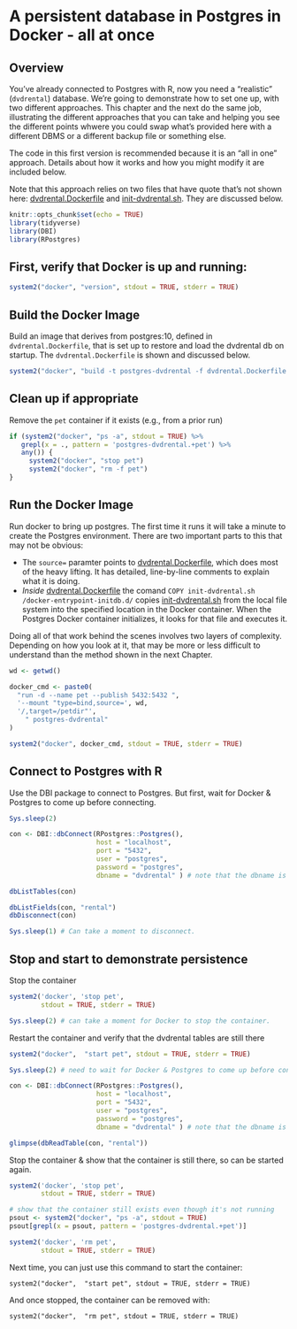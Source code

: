 # A persistent database in Postgres in Docker - all at once

## Overview

You've already connected to Postgres with R, now you need a "realistic" (`dvdrental`) database. We're going to demonstrate how to set one up, with two different approaches.  This chapter and the next do the same job, illustrating the different approaches that you can take and helping you see the different points whwere you could swap what's provided here with a different DBMS or a different backup file or something else.

The code in this first version is recommended because it is an "all in one" approach.  Details about how it works and how you might modify it are included below.

Note that this approach relies on two files that have quote that's not shown here: [dvdrental.Dockerfile](./dvdrental.Dockerfile) and [init-dvdrental.sh](init-dvdrental.sh).  They are discussed below.
```r
knitr::opts_chunk$set(echo = TRUE)
library(tidyverse)
library(DBI)
library(RPostgres)
```
## First, verify that Docker is up and running:
```r

system2("docker", "version", stdout = TRUE, stderr = TRUE)
```

## Build the Docker Image
Build an image that derives from postgres:10, defined in `dvdrental.Dockerfile`, that is set up to restore and load the dvdrental db on startup.  The `dvdrental.Dockerfile` is shown and discussed below.  
```r

system2("docker", "build -t postgres-dvdrental -f dvdrental.Dockerfile .", stdout = TRUE, stderr = TRUE)

```

## Clean up if appropriate
Remove the `pet` container if it exists (e.g., from a prior run)
```r
if (system2("docker", "ps -a", stdout = TRUE) %>% 
   grepl(x = ., pattern = 'postgres-dvdrental.+pet') %>% 
   any()) {
     system2("docker", "stop pet")
     system2("docker", "rm -f pet")
}
```
## Run the Docker Image
Run docker to bring up postgres.  The first time it runs it will take a minute to create the Postgres environment.  There are two important parts to this that may not be obvious:

  * The `source=` paramter points to [dvdrental.Dockerfile](./dvdrental.Dockerfile), which does most of the heavy lifting.  It has detailed, line-by-line comments to explain what it is doing.  
  *  *Inside* [dvdrental.Dockerfile](./dvdrental.Dockerfile) the comand `COPY init-dvdrental.sh /docker-entrypoint-initdb.d/` copies  [init-dvdrental.sh](init-dvdrental.sh) from the local file system into the specified location in the Docker container.  When the Postgres Docker container initializes, it looks for that file and executes it. 
  
Doing all of that work behind the scenes involves two layers of complexity.  Depending on how you look at it, that may be more or less difficult to understand than the method shown in the next Chapter.
```r

wd <- getwd()

docker_cmd <- paste0(
  "run -d --name pet --publish 5432:5432 ",
  '--mount "type=bind,source=', wd,
  '/,target=/petdir"',
    " postgres-dvdrental"
)

system2("docker", docker_cmd, stdout = TRUE, stderr = TRUE)

```
## Connect to Postgres with R

Use the DBI package to connect to Postgres.  But first, wait for Docker & Postgres to come up before connecting.
```r

Sys.sleep(2) 

con <- DBI::dbConnect(RPostgres::Postgres(),
                      host = "localhost",
                      port = "5432",
                      user = "postgres",
                      password = "postgres",
                      dbname = "dvdrental" ) # note that the dbname is specified

dbListTables(con)

dbListFields(con, "rental")
dbDisconnect(con)

Sys.sleep(1) # Can take a moment to disconnect.
```
## Stop and start to demonstrate persistence

Stop the container
```r
system2('docker', 'stop pet',
        stdout = TRUE, stderr = TRUE)

Sys.sleep(2) # can take a moment for Docker to stop the container.
```
Restart the container and verify that the dvdrental tables are still there
```r

system2("docker",  "start pet", stdout = TRUE, stderr = TRUE)

Sys.sleep(2) # need to wait for Docker & Postgres to come up before connecting.

con <- DBI::dbConnect(RPostgres::Postgres(),
                      host = "localhost",
                      port = "5432",
                      user = "postgres",
                      password = "postgres",
                      dbname = "dvdrental" ) # note that the dbname is specified

glimpse(dbReadTable(con, "rental"))

```

Stop the container & show that the container is still there, so can be started again.
```r
system2('docker', 'stop pet',
        stdout = TRUE, stderr = TRUE)

# show that the container still exists even though it's not running
psout <- system2("docker", "ps -a", stdout = TRUE)
psout[grepl(x = psout, pattern = 'postgres-dvdrental.+pet')]

system2('docker', 'rm pet',
        stdout = TRUE, stderr = TRUE)

```
Next time, you can just use this command to start the container:

`system2("docker",  "start pet", stdout = TRUE, stderr = TRUE)`

And once stopped, the container can be removed with:

`system2("docker",  "rm pet", stdout = TRUE, stderr = TRUE)`
